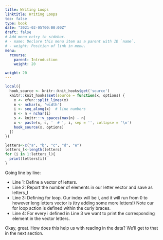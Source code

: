 ```yaml
---
title: Writing Loops
linktitle: Writing Loops
toc: false
type: book
date: "2021-02-05T00:00:00Z"
draft: false
# Add menu entry to sidebar.
# - name: Declare this menu item as a parent with ID `name`.
# - weight: Position of link in menu.
menu:
  rcourse:
    parent: Introduction
    weight: 20

weight: 20
---
```


```r
local({
  hook_source <- knitr::knit_hooks$get('source')
  knitr::knit_hooks$set(source = function(x, options) {
    x <- xfun::split_lines(x)
    n <- nchar(x, 'width')
    i <- seq_along(x)  # line numbers
    n <- n + nchar(i)
    s <- knitr:::v_spaces(max(n) - n)
    x <- paste(x, s, '  # ', i, sep = '', collapse = '\n')
    hook_source(x, options)
  })
})
```

```r
letters<-c("a", "b", "c", "d", "e")
letters_l<-length(letters)
for (i in 1:letters_l){
  print(letters[i])
}
```
Going line by line:

- Line 1: Define a vector of letters.
- Line 2: Report the number of elements in our letter vector and save as letters_l
- Line 3: Defining for loop. Our index will be i, and it will run from 0 to however long letters vector is (try adding some more letters!) Note our for loop action is defined within the curly braces.
- Line 4: For every i defined in Line 3 we want to print the corresponding element in the vector letters.

Okay, great. How does this help us with reading in the data? We'll get to that in the next section.
